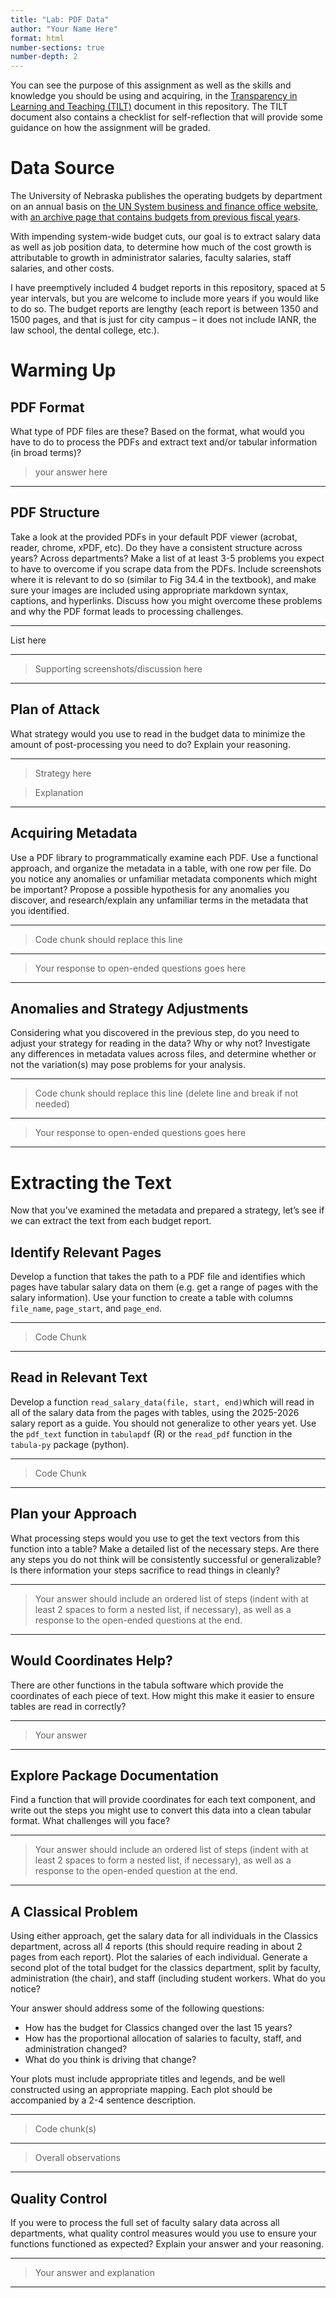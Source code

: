 ```yaml
---
title: "Lab: PDF Data"
author: "Your Name Here"
format: html
number-sections: true
number-depth: 2
---
```


::: callout
You can see the purpose of this assignment as well as the skills and knowledge you should be using and acquiring, in the [Transparency in Learning and Teaching (TILT)](tilt.qmd) document in this repository. The TILT document also contains a checklist for self-reflection that will provide some guidance on how the assignment will be graded. 
:::

# Data Source
The University of Nebraska publishes the operating budgets by department on an annual basis on [the UN System business and finance office website](https://nebraska.edu/offices-policies/business-finance/budget-and-planning), with [an archive page that contains budgets from previous fiscal years](https://nebraska.edu/offices-policies/business-finance/budget-and-planning/archive).

With impending system-wide budget cuts, our goal is to extract salary data as well as job position data, to determine how much of the cost growth is attributable to growth in administrator salaries, faculty salaries, staff salaries, and other costs. 

I have preemptively included 4 budget reports in this repository, spaced at 5 year intervals, but you are welcome to include more years if you  would like to do so. 
The budget reports are lengthy (each report is between 1350 and 1500 pages, and that is just for city campus -- it does not include IANR, the law school, the dental college, etc.). 

# Warming Up

## PDF Format

What type of PDF files are these? Based on the format, what would you have to do to process the PDFs and extract text and/or tabular information (in broad terms)? 

> your answer here


----

## PDF Structure

Take a look at the provided PDFs in your default PDF viewer (acrobat, reader, chrome, xPDF, etc). Do they have a consistent structure across years? Across departments? Make a list of at least 3-5 problems you expect to have to overcome if you scrape data from the PDFs. Include screenshots where it is relevant to do so (similar to Fig 34.4 in the textbook), and make sure your images are included using appropriate markdown syntax, captions, and hyperlinks. Discuss how you might overcome these problems and why the PDF format leads to processing challenges. 

----

List here

----

> Supporting screenshots/discussion here

----

## Plan of Attack

What strategy would you use to read in the budget data to minimize the amount of post-processing you need to do? Explain your reasoning. 

----

> Strategy here

> Explanation

----

## Acquiring Metadata

Use a PDF library to programmatically examine each PDF. Use a functional approach, and organize the metadata in a table, with one row per file. Do you notice any anomalies or unfamiliar metadata components which might be important? Propose a possible hypothesis for any anomalies you discover, and research/explain any unfamiliar terms in the metadata that you identified.

----

> Code chunk should replace this line

----

> Your response to open-ended questions goes here

----

## Anomalies and Strategy Adjustments

Considering what you discovered in the previous step, do you need to adjust your strategy for reading in the data? Why or why not? Investigate any differences in metadata values across files, and determine whether or not the variation(s) may pose problems for your analysis. 


----

> Code chunk should replace this line (delete line and break if not needed)


----

> Your response to open-ended questions goes here


----

# Extracting the Text

Now that you've examined the metadata and prepared a strategy, let's see if we can extract the text from each budget report. 

## Identify Relevant Pages

Develop a function that takes the path to a PDF file and identifies which pages have tabular salary data on them (e.g. get a range of pages with the salary information). Use your function to create a table with columns `file_name`, `page_start`, and `page_end`. 


----

> Code Chunk


----

## Read in Relevant Text

Develop a function `read_salary_data(file, start, end)`which will read in all of the salary data from the pages with tables, using the 2025-2026 salary report as a guide. You should not generalize to other years yet. Use the `pdf_text` function in `tabulapdf` (R) or the `read_pdf` function in the `tabula-py` package (python). 


----


> Code Chunk

----

## Plan your Approach

What processing steps would you use to get the text vectors from this function into a table? Make a detailed list of the necessary steps. Are there any steps you do not think will be consistently successful or generalizable? Is there information your steps sacrifice to read things in cleanly?


----

> Your answer should include an ordered list of steps (indent with at least 2 spaces to form a nested list, if necessary), as well as a response to the open-ended questions at the end.

----


## Would Coordinates Help?

There are other functions in the tabula software which provide the coordinates of each piece of text. How might this make it easier to ensure tables are read in correctly? 

----

> Your answer

----

## Explore Package Documentation

Find a function that will provide coordinates for each text component, and write out the steps you might use to convert this data into a clean tabular format. What challenges will you face?

----

> Your answer should include an ordered list of steps (indent with at least 2 spaces to form a nested list, if necessary), as well as a response to the open-ended question at the end.

----

## A Classical Problem

Using either approach, get the salary data for all individuals in the Classics department, across all 4 reports (this should require reading in about 2 pages from each report). Plot the salaries of each individual. Generate a second plot of the total budget for the classics department, split by faculty, administration (the chair), and staff (including student workers. What do you notice? 

Your answer should address some of the following questions:

- How has the budget for Classics changed over the last 15 years? 
- How has the proportional allocation of salaries to faculty, staff, and administration changed? 
- What do you think is driving that change?

Your plots must include appropriate titles and legends, and be well constructed using an appropriate mapping. 
Each plot should be accompanied by a 2-4 sentence description. 


----

> Code chunk(s)

----

> Overall observations

----

## Quality Control

If you were to process the full set of faculty salary data across all departments, what quality control measures would you use to ensure your functions functioned as expected? Explain your answer and your reasoning.

----

> Your answer and explanation

----

